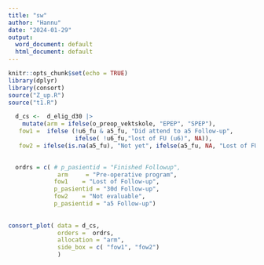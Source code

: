 ```yaml
---
title: "sw"
author: "Hannu"
date: "2024-01-29"
output:
  word_document: default
  html_document: default
---
```


```r
knitr::opts_chunk$set(echo = TRUE)
library(dplyr)
library(consort)
source("Z_up.R")
source("t1.R")
```

```r
  d_cs <-  d_elig_d30 |> 
    mutate(arm = ifelse(o_preop_vektskole, "EPEP", "SPEP"),
   fow1 =  ifelse (!u6_fu & a5_fu, "Did attend to a5 Follow-up", 
                   ifelse( !u6_fu,"lost of FU (u6)", NA)),
   fow2 = ifelse(is.na(a5_fu), "Not yet", ifelse(a5_fu, NA, "Lost of FU (a5)")))
  

  ordrs = c( # p_pasientid = "Finished Followup",
              arm     = "Pre-operative program",
             fow1    = "Lost of Follow-up",
             p_pasientid = "30d Follow-up",
             fow2    = "Not evaluable",
             p_pasientid = "a5 Follow-up")
  
  
consort_plot( data = d_cs,
              orders =  ordrs, 
              allocation = "arm",
              side_box = c( "fow1", "fow2") 
              )

```
 
 